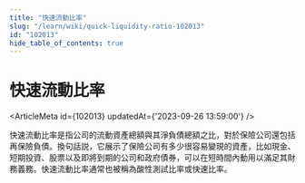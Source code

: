 ```yaml
---
title: "快速流動比率"
slug: "/learn/wiki/quick-liquidity-ratio-102013"
id: "102013"
hide_table_of_contents: true
---
```



# 快速流動比率

<ArticleMeta id={102013} updatedAt={'2023-09-26 13:59:00'} />
<div className='border-solid border-b border-t-0 my-4 border-[var(--ifm-color-gray-300)]' />

快速流動比率是指公司的流動資產總額與其淨負債總額之比，對於保險公司還包括再保險負債。換句話説，它展示了保險公司有多少很容易變現的資產，比如現金、短期投資、股票以及即將到期的公司和政府債券，可以在短時間內動用以滿足其財務義務。快速流動比率通常也被稱為酸性測試比率或快速比率。
